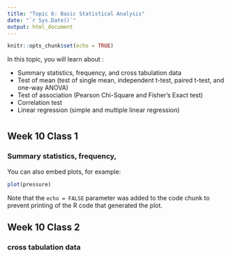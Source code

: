 ```yaml
---
title: "Topic 6: Basic Statistical Analysis"
date: "`r Sys.Date()`"
output: html_document
---
```


```r
knitr::opts_chunk$set(echo = TRUE)
```
In this topic, you will learn about :

- Summary statistics, frequency, and cross tabulation data
- Test of mean (test of single mean, independent t-test, paired t-test, and one-way ANOVA)
- Test of association (Pearson Chi-Square and Fisher’s Exact test)
- Correlation test
- Linear regression (simple and multiple linear regression)

# {.tabset}

## Week 10 Class 1

### Summary statistics, frequency,
You can also embed plots, for example:

```r
plot(pressure)
```

Note that the `echo = FALSE` parameter was added to the code chunk to prevent printing of the R code that generated the plot.


## Week 10 Class 2

### cross tabulation data

